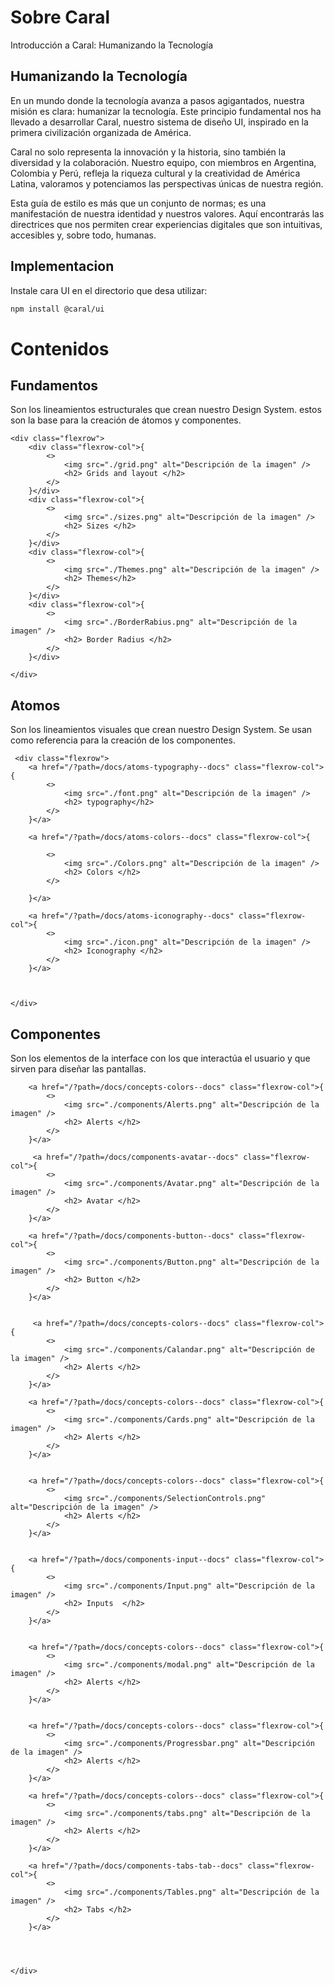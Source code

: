 

<Meta title="Intro" />



# Sobre Caral
Introducción a Caral: Humanizando la Tecnología

## Humanizando la Tecnología

En un mundo donde la tecnología avanza a pasos agigantados, nuestra misión es clara: humanizar la tecnología. Este principio fundamental nos ha llevado a desarrollar Caral, nuestro sistema de diseño UI, inspirado en la primera civilización organizada de América.

Caral no solo representa la innovación y la historia, sino también la diversidad y la colaboración. 
Nuestro equipo, con miembros en Argentina, Colombia y Perú, refleja la riqueza cultural y la creatividad de América Latina, valoramos y potenciamos las perspectivas únicas de nuestra región.

Esta guía de estilo es más que un conjunto de normas; es una manifestación de nuestra identidad y nuestros valores. Aquí encontrarás las directrices que nos permiten crear experiencias digitales que son intuitivas, accesibles y, sobre todo, humanas.


## Implementacion

Instale cara UI en el directorio que desa utilizar: 

```bash
npm install @caral/ui
``` 

# Contenidos

## Fundamentos
Son los lineamientos estructurales que crean nuestro Design System. estos son la base para la creación de átomos y componentes.

    <div class="flexrow">
        <div class="flexrow-col">{
            <>
                <img src="./grid.png" alt="Descripción de la imagen" />
                <h2> Grids and layout </h2>
            </>
        }</div>
        <div class="flexrow-col">{
            <>
                <img src="./sizes.png" alt="Descripción de la imagen" />
                <h2> Sizes </h2>
            </>
        }</div>
        <div class="flexrow-col">{
            <>
                <img src="./Themes.png" alt="Descripción de la imagen" />
                <h2> Themes</h2>
            </>
        }</div>
        <div class="flexrow-col">{
            <>
                <img src="./BorderRabius.png" alt="Descripción de la imagen" />
                <h2> Border Radius </h2>
            </>
        }</div>
        
    </div>
        
## Atomos
Son los lineamientos visuales  que crean nuestro Design System. Se usan como referencia para la creación de los componentes.

     <div class="flexrow">
        <a href="/?path=/docs/atoms-typography--docs" class="flexrow-col">{
            <>
                <img src="./font.png" alt="Descripción de la imagen" />
                <h2> typography</h2>
            </>
        }</a>

        <a href="/?path=/docs/atoms-colors--docs" class="flexrow-col">{
            
            <>
                <img src="./Colors.png" alt="Descripción de la imagen" />
                <h2> Colors </h2>
            </>
              
        }</a>
        
        <a href="/?path=/docs/atoms-iconography--docs" class="flexrow-col">{
            <>
                <img src="./icon.png" alt="Descripción de la imagen" />
                <h2> Iconography </h2>
            </>
        }</a>
        
        
        
    </div>


## Componentes
Son los elementos de la interface con los que interactúa el usuario y que sirven para diseñar las pantallas.
     <div class="flexrow">
        
        <a href="/?path=/docs/concepts-colors--docs" class="flexrow-col">{
            <>
                <img src="./components/Alerts.png" alt="Descripción de la imagen" />
                <h2> Alerts </h2>
            </>              
        }</a>

         <a href="/?path=/docs/components-avatar--docs" class="flexrow-col">{
            <>
                <img src="./components/Avatar.png" alt="Descripción de la imagen" />
                <h2> Avatar </h2>
            </>              
        }</a>

        <a href="/?path=/docs/components-button--docs" class="flexrow-col">{
            <>
                <img src="./components/Button.png" alt="Descripción de la imagen" />
                <h2> Button </h2>
            </>              
        }</a>


         <a href="/?path=/docs/concepts-colors--docs" class="flexrow-col">{
            <>
                <img src="./components/Calandar.png" alt="Descripción de la imagen" />
                <h2> Alerts </h2>
            </>              
        }</a>

        <a href="/?path=/docs/concepts-colors--docs" class="flexrow-col">{
            <>
                <img src="./components/Cards.png" alt="Descripción de la imagen" />
                <h2> Alerts </h2>
            </>              
        }</a>


        <a href="/?path=/docs/concepts-colors--docs" class="flexrow-col">{
            <>
                <img src="./components/SelectionControls.png" alt="Descripción de la imagen" />
                <h2> Alerts </h2>
            </>              
        }</a>


        <a href="/?path=/docs/components-input--docs" class="flexrow-col">{
            <>
                <img src="./components/Input.png" alt="Descripción de la imagen" />
                <h2> Inputs  </h2>
            </>              
        }</a>


        <a href="/?path=/docs/concepts-colors--docs" class="flexrow-col">{
            <>
                <img src="./components/modal.png" alt="Descripción de la imagen" />
                <h2> Alerts </h2>
            </>              
        }</a>


        <a href="/?path=/docs/concepts-colors--docs" class="flexrow-col">{
            <>
                <img src="./components/Progressbar.png" alt="Descripción de la imagen" />
                <h2> Alerts </h2>
            </>              
        }</a>

        <a href="/?path=/docs/concepts-colors--docs" class="flexrow-col">{
            <>
                <img src="./components/tabs.png" alt="Descripción de la imagen" />
                <h2> Alerts </h2>
            </>              
        }</a>

        <a href="/?path=/docs/components-tabs-tab--docs" class="flexrow-col">{
            <>
                <img src="./components/Tables.png" alt="Descripción de la imagen" />
                <h2> Tabs </h2>
            </>              
        }</a>


        
        
    </div>